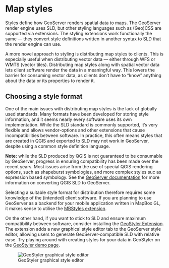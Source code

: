# Map styles {#styles}

Styles define how GeoServer renders spatial data to maps.
The GeoServer render engine uses SLD, but other styling languages such as (Geo)CSS are supported via extensions.
The styling extensions work functionally the same — they convert style definitions written in another syntax to SLD that the render engine can use.

A more novel approach to styling is distributing map styles to clients.
This is especially useful when distributing vector data — either through WFS or WMTS (vector tiles).
Distributing map styles along with spatial vector data lets client software render the data in a meaningful way.
This lowers the barrier for consuming vector data, as clients don't have to "know" anything about the data or its properties to render it.

## Choosing a style format

One of the main issues with distributing map styles is the lack of globally used standards.
Many formats have been developed for storing style information, and it seems nearly every software uses its own implementation.
While the SLD standard is commonly supported, it's very flexible and allows vendor-options and other extensions that cause incompatibilities between software.
In practice, this often means styles that are created in QGIS and exported to SLD may not work in GeoServer, despite using a common style definition language.

:::{.note-box}
**Note:** while the SLD produced by QGIS is not guaranteed to be consumable by GeoServer, progress in ensuring compatibility has been made over the recent years.
Most issues arise from the use of special QGIS rendering options, such as shapeburst symbologies, and more complex styles suc as expression based symbology.
See the [GeoServer documentation](https://docs.geoserver.org/master/en/user/styling/qgis/index.html) for more information on converting QGIS SLD to GeoServer.
:::

Selecting a suitable style format for distribution therefore requires some knowledge of the (intended) client software.
If you are planning to use GeoServer as a backend for your mobile application written in MapBox GL, it makes sense to utilise the [MBStyles extension](https://docs.geoserver.org/master/en/user/styling/mbstyle/index.html).

On the other hand, if you want to stick to SLD and ensure maximum compatibility between software, consider installing the [GeoStyler Extension](https://docs.geoserver.org/master/en/user/community/geostyler/index.html).
The extension adds a new graphical style editor tab to the GeoServer style editor, allowing users to generate GeoServer-compatible SLD with relative ease.
Try playing around with creating styles for your data in GeoStyler on the [GeoStyler demo page](https://geostyler.github.io/geostyler-demo/).

![GeoStyler graphical style editor](img/geostyler-demo.png)
